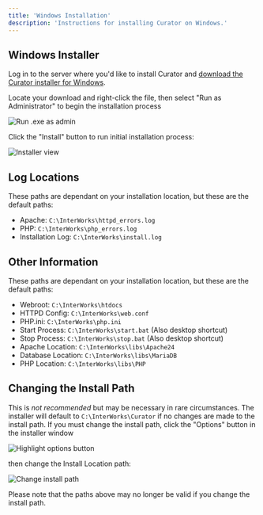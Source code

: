 ---
title: 'Windows Installation'
description: 'Instructions for installing Curator on Windows.'
---


## Windows Installer

Log in to the server where you'd like to install Curator and [download the Curator installer for Windows](https://api.curator.interworks.com/CuratorSetup.exe).

Locate your download and right-click the file, then select "Run as Administrator" to begin the installation process

![Run .exe as admin](/docs_assets/images/setup/installation/windows_installation/run_as_admin.png)

Click the "Install" button to run initial installation process:

![Installer view](/docs_assets/images/setup/installation/windows_installation/click_install.png)

<BrowserInstallStepsSnippet />

## Log Locations

These paths are dependant on your installation location, but these are the default paths:

* Apache: `C:\InterWorks\httpd_errors.log`
* PHP: `C:\InterWorks\php_errors.log`
* Installation Log: `C:\InterWorks\install.log`

## Other Information

These paths are dependant on your installation location, but these are the default paths:

* Webroot: `C:\InterWorks\htdocs`
* HTTPD Config: `C:\InterWorks\web.conf`
* PHP.ini: `C:\InterWorks\php.ini`
* Start Process: `C:\InterWorks\start.bat` (Also desktop shortcut)
* Stop Process: `C:\InterWorks\stop.bat` (Also desktop shortcut)
* Apache Location: `C:\InterWorks\libs\Apache24`
* Database Location: `C:\InterWorks\libs\MariaDB`
* PHP Location: `C:\InterWorks\libs\PHP`


## Changing the Install Path

This is _not recommended_ but may be necessary in rare circumstances. The installer will default to
`C:\InterWorks\Curator` if no changes are made to the install path. If you must change the install path, click the
"Options" button in the installer window

![Highlight options button](/docs_assets/images/setup/installation/windows_installation/click_options.png)

then change the Install Location path:

![Change install path](/docs_assets/images/setup/installation/windows_installation/change_path.png)

Please note that the paths above may no longer be valid if you change the install path.
